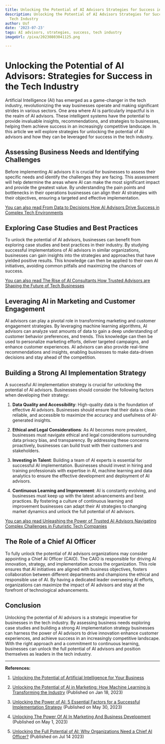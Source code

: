 ```yaml
---
title: Unlocking the Potential of AI Advisors Strategies for Success in the Tech Industry
description: Unlocking the Potential of AI Advisors Strategies for Success in the
  Tech Industry
author: Usf
date: '2023-07-23'
tags: AI advisors, strategies, success, tech industry
imageUrl: /pixa/20230803041125.png

---
```

# Unlocking the Potential of AI Advisors: Strategies for Success  in  the Tech Industry

Artificial Intelligence (AI) has emerged as a game-changer in  the tech industry, revolutionizing the way businesses  operate and making significant strides  in various sectors. One area where AI is particularly  impactful is in the realm of AI advisors. These intelligent systems have the potential to provide invaluable  insights, recommendations, and strategies to businesses, helping them achieve success in  an increasingly  competitive landscape. In this article we  will explore strategies for unlocking the potential of AI advisors and how they can be leveraged for  success in the tech industry.

## Assessing Business Needs and Identifying Challenges

Before implementing AI advisors it is crucial for businesses to assess their specific needs and identify the challenges they are facing. This assessment will help determine the  areas where AI can make the most significant impact and provide the greatest value. By understanding the pain points  and bottlenecks in their operations businesses can align their AI strategies with their objectives, ensuring a  targeted  and effective implementation.

[You can also read From Data to Decisions How AI Advisors Drive Success in Complex Tech Environments](From%20Data%20to%20Decisions%20How%20AI%20Advisors%20Drive%20Success%20in%20Complex%20Tech%20Environments)


## Exploring Case Studies and Best Practices

To unlock the  potential of AI advisors, businesses can benefit from exploring  case studies and best  practices in their industry. By studying successful implementations of AI  advisors in similar organizations, businesses  can gain insights  into the strategies and approaches  that have yielded positive results. This knowledge can then be applied  to their own AI initiatives, avoiding common pitfalls and  maximizing the chances of  success.

[You  can also read The Rise of AI Consultants How Trusted  Advisors are Shaping the Future of Tech Businesses](The%20Rise%20of%20AI%20Consultants%20How%20Trusted%20Advisors%20are%20Shaping%20the%20Future%20of%20Tech%20Businesses)


## Leveraging  AI in Marketing and Customer  Engagement

AI advisors can play a pivotal role in transforming marketing and customer engagement strategies. By leveraging machine learning algorithms, AI advisors can analyze vast amounts of  data to gain  a deep understanding of customer behavior preferences, and trends. This knowledge can then be used to personalize marketing efforts, deliver targeted campaigns, and enhance customer experiences. AI advisors can also provide real-time recommendations  and insights, enabling businesses to  make data-driven decisions  and stay ahead of the competition.

## Building a Strong AI Implementation Strategy

A successful AI implementation strategy is crucial for unlocking the potential of  AI  advisors.  Businesses should  consider the following factors when developing their strategy:

1. **Data Quality and Accessibility**: High-quality data is the foundation of effective AI advisors. Businesses should ensure that  their data is clean reliable, and  accessible to  maximize the accuracy and  usefulness of AI-generated insights.

2. **Ethical  and Legal Considerations**: As  AI becomes more prevalent, businesses must navigate ethical and legal considerations surrounding  data privacy bias, and transparency. By addressing these concerns  proactively, businesses can build trust with their customers and stakeholders.

3. **Investing  in Talent**: Building  a team of AI experts is essential for successful AI implementation. Businesses should  invest in hiring and training professionals with expertise in AI, machine learning and data analytics to ensure the effective development and deployment  of AI advisors.

4. **Continuous Learning  and Improvement**: AI is constantly evolving, and businesses  must keep up with the latest advancements  and best practices. By fostering a culture of continuous learning  and improvement businesses can adapt their AI  strategies to changing market dynamics and  unlock the full potential of AI advisors.

[You can also read Unleashing the Power  of Trusted AI Advisors  Navigating Complex  Challenges in Futuristic Tech Companies](Unleashing%20the%20Power%20of%20Trusted%20AI%20Advisors%20Navigating%20Complex%20Challenges%20in%20Futuristic%20Tech%20Companies)


##  The Role of a Chief AI Officer

To fully unlock the potential of AI advisors  organizations may consider appointing a Chief AI Officer (CAIO). The CAIO  is responsible for driving AI innovation, strategy, and implementation across the organization. This role ensures that AI initiatives are aligned  with business objectives, fosters collaboration between different departments and champions the ethical and responsible  use of AI. By  having a dedicated leader overseeing AI efforts, organizations can maximize  the impact of AI advisors and stay at the forefront of technological advancements.

## Conclusion

Unlocking the potential of AI advisors is  a strategic imperative for businesses  in the tech industry. By assessing business needs exploring case studies and building  a strong AI implementation strategy businesses can harness the power of AI advisors to drive innovation enhance customer experiences, and achieve  success in an increasingly competitive landscape. With the right  approach and a commitment  to continuous learning, businesses can unlock the full potential  of AI advisors and  position themselves as leaders in the tech  industry.

---

**References:**

1. [Unlocking the Potential of Artificial Intelligence for Your Business](https://medium.com/@info_77396/unlocking-the-potential-of-artificial-intelligence-for-your-business-4a20c9d29576)

2. [Unlocking the Potential of AI in Marketing: How  Machine Learning is Transforming  the Industry](https://martechseries.com/predictive-ai/ai-platforms-machine-learning/unlocking-the-potential-of-ai-in-marketing-how-machine-learning-is-transforming-the-industry/) (Published on Jan 18, 2023)

3. [Unlocking the Power of AI: 5 Essential Factors for  a Successful Implementation Strategy](https://www.linkedin.com/pulse/unlocking-power-ai-5-essential-factors-successful-implementation) (Published on May 30, 2023)

4. [Unlocking The Power Of AI In Marketing And Business Development](https://www.forbes.com/sites/forbesbusinesscouncil/2023/05/01/unlocking-the-power-of-ai-in-marketing-and-business-development/?sh=24a1e4833a58)  (Published on May 1, 2023)

5. [Unlocking the Full Potential of AI: Why Organizations Need  a Chief AI Officer?](https://vbeyond.com/unlocking-the-full-potential-of-ai-why-organizations-need-a-chief-ai-officer/) (Published on Jul 14 2023)